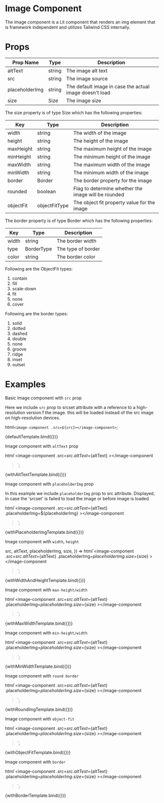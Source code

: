
<Meta title="Components/Images" />

# Image Component

The image component is a Lit component that renders an img element that is framework independent and utilizes Tailwind CSS internally.

# Props

| Prop Name      | Type   | Description                                             |
| -------------- | ------ | ------------------------------------------------------- |
| altText        | string | The image alt text                                      |
| src            | string | The image source                                        |
| placeholderImg | string | The default image in case the actual image doesn't load |
| size           | Size   | The image size                                          |

The size property is of type Size which has the following properties:

| Key       | Type          | Description                                         |
| --------- | ------------- | --------------------------------------------------- |
| width     | string        | The width of the image                              |
| height    | string        | The height of the image                             |
| maxHeight | string        | The maximum height of the image                     |
| minHeight | string        | The minimum height of the image                     |
| maxWidth  | string        | The maximum width of the image                      |
| minWidth  | string        | The minimum width of the image                      |
| border    | Border        | The border property for the image                   |
| rounded   | boolean       | Flag to determine whether the image will be rounded |
| objectFit | objectFitType | The object fit property value for the image         |

The border property is of type Border which has the following properties:

| Key   | Type       | Description        |
| ----- | ---------- | ------------------ |
| width | string     | The border width   |
| type  | BorderType | The type of border |
| color | string     | The border color   |

Following are the ObjectFit types:

1. contain
2. fill
3. scale-down
4. fit
5. none
6. cover

Following are the border types:

1. solid
2. dotted
3. dashed
4. double
5. none
6. groove
7. ridge
8. inset
9. outset

# Examples

Basic Image component with `src` prop

Here we include `src` prop to srcset attribute
with a reference to a high-resolution version
f the image. this will be loaded instead of the src
image on high-resolution devices.

  html`<image-component .src=${src}></image-component>`;

<Canvas>
  <Story
    name="default"
    args={{
      src: 'https://i.ibb.co/yBV3M1C/planet.jpg',
    }}
  >
    {defaultTemplate.bind({})}
  </Story>
</Canvas>

Image component with `altText` prop

  html`<image-component .src=${src} .altText=${altText}
    ><image-component></image-component
  ></image-component>`;

<Canvas>
  <Story
    name="AltText"
    args={{
      src: 'https://i.ibb.co/yBV3M1C/planet.jpg',
      altText: 'background image',
    }}
  >
    {withAltTextTemplate.bind({})}
  </Story>
</Canvas>

Image component with `placeholderImg` prop

In this example we include `placeholderImg` prop to
src attribute. Displayed, in case the 'srcset' is
failed to load the image or before image is loaded

  html`<image-component
    .src=${src}
    .altText=${altText}
    .placeholderImg=${placeholderImg}
    ><image-component></image-component
  ></image-component>`;

<Canvas>
  <Story
    name="PlaceHolder Image"
    args={{
      src: 'https://i.ibb.co/yBV3M1C/planet.jpg',
      altText: 'background image',
      placeholderImg: 'https://i.ibb.co/yBV3M1C/planet-mini.jpg',
    }}
  >
    {withPlaceholderImgTemplate.bind({})}
  </Story>
</Canvas>

Image component with `width`, `height`

  src,
  altText,
  placeholderImg,
  size,
}) =>
  html`<image-component
    .src=${src}
    .altText=${altText}
    .placeholderImg=${placeholderImg}
    .size=${size}
    ><image-component></image-component
  ></image-component>`;

<Canvas>
  <Story
    name="Height and Width"
    args={{
      src: 'https://i.ibb.co/yBV3M1C/planet.jpg',
      altText: 'background image',
      placeholderImg: 'https://i.ibb.co/yBV3M1C/planet-mini.jpg',
      size: {
        width: '20%',
        height: '200px',
      },
    }}
  >
    {withWidthAndHeightTemplate.bind({})}
  </Story>
</Canvas>

Image component with `max-height/width`

  html`<image-component
    .src=${src}
    .altText=${altText}
    .placeholderImg=${placeholderImg}
    .size=${size}
    ><image-component></image-component
  ></image-component>`;

<Canvas>
  <Story
    name="Max Height/Width"
    args={{
      src: 'https://i.ibb.co/yBV3M1C/planet.jpg',
      altText: 'background image',
      placeholderImg: 'https://i.ibb.co/yBV3M1C/planet-mini.jpg',
      size: {
        maxWidth: '100%',
        height: 'auto',
      },
    }}
  >
    {withMaxWidthTemplate.bind({})}
  </Story>
</Canvas>

Image component with `min-height/width`

  html`<image-component
    .src=${src}
    .altText=${altText}
    .placeholderImg=${placeholderImg}
    .size=${size}
    ><image-component></image-component
  ></image-component>`;

<Canvas>
  <Story
    name="Min Height/Width"
    args={{
      src: 'https://i.ibb.co/yBV3M1C/planet.jpg',
      altText: 'background image',
      placeholderImg: 'https://i.ibb.co/yBV3M1C/planet-mini.jpg',
      size: {
        minHeight: '100px',
      },
    }}
  >
    {withMinWidthTemplate.bind({})}
  </Story>
</Canvas>

Image component with `round border`

  html`<image-component
    .src=${src}
    .altText=${altText}
    .placeholderImg=${placeholderImg}
    .size=${size}
    ><image-component></image-component
  ></image-component>`;

<Canvas>
  <Story
    name="Round image"
    args={{
      src: 'https://i.ibb.co/yBV3M1C/planet.jpg',
      altText: 'background image',
      placeholderImg: 'https://i.ibb.co/yBV3M1C/planet-mini.jpg',
      size: {
        rounded: true,
      },
    }}
  >
    {withRoundImgTemplate.bind({})}
  </Story>
</Canvas>

Image component with `object-fit`

  html`<image-component
    .src=${src}
    .altText=${altText}
    .placeholderImg=${placeholderImg}
    .size=${size}
    ><image-component></image-component
  ></image-component>`;

<Canvas>
  <Story
    name="Object Fit"
    args={{
      src: 'https://i.ibb.co/yBV3M1C/planet.jpg',
      altText: 'background image',
      placeholderImg: 'https://i.ibb.co/yBV3M1C/planet-mini.jpg',
      size: {
        objectFit: 'cover',
      },
    }}
  >
    {withObjectFitTemplate.bind({})}
  </Story>
</Canvas>

Image component with `border`

  html`<image-component
    .src=${src}
    .altText=${altText}
    .placeholderImg=${placeholderImg}
    .size=${size}
    ><image-component></image-component
  ></image-component>`;

<Canvas>
  <Story
    name="border"
    args={{
      src: 'https://i.ibb.co/yBV3M1C/planet.jpg',
      altText: 'background image',
      placeholderImg: 'https://i.ibb.co/yBV3M1C/planet-mini.jpg',
      size: {
        border: {
          type: 'solid',
          color: 'yellow',
          width: '10px',
        },
        rounded: true,
      },
    }}
  >
    {withBorderTemplate.bind({})}
  </Story>
</Canvas>

